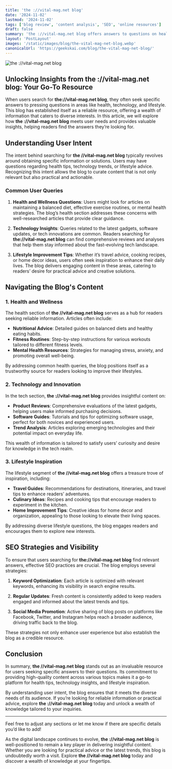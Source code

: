 ```yaml
---
title: 'the ://vital-mag.net blog​'
date: '2024-11-02'
lastmod: '2024-11-02'
tags: ['blog review', 'content analysis', 'SEO', 'online resources']
draft: false
summary: 'the ://vital-mag.net blog​ offers answers to questions on health, tech, and lifestyle topics.'
layout: 'PostLayout'
images: '/static/images/blog/the-vital-mag-net-blog.webp'
canonicalUrl: 'https://geekskai.com/blog/the-vital-mag-net-blog/'
---
```


![the ://vital-mag.net blog](/static/images/blog/the-vital-mag-net-blog.webp)

## Unlocking Insights from the ://vital-mag.net blog: Your Go-To Resource

When users search for **the://vital-mag.net blog**, they often seek specific answers to pressing questions in areas like health, technology, and lifestyle. This blog has established itself as a reliable resource, offering a wealth of information that caters to diverse interests. In this article, we will explore how **the ://vital-mag.net blog** meets user needs and provides valuable insights, helping readers find the answers they’re looking for.

## Understanding User Intent

The intent behind searching for **the //vital-mag.net blog** typically revolves around obtaining specific information or solutions. Users may have questions regarding health tips, technology trends, or lifestyle advice. Recognizing this intent allows the blog to curate content that is not only relevant but also practical and actionable.

### Common User Queries

1. **Health and Wellness Questions**: Users might look for articles on maintaining a balanced diet, effective exercise routines, or mental health strategies. The blog’s health section addresses these concerns with well-researched articles that provide clear guidance.

2. **Technology Insights**: Queries related to the latest gadgets, software updates, or tech innovations are common. Readers searching for **the://vital-mag.net blog** can find comprehensive reviews and analyses that help them stay informed about the fast-evolving tech landscape.

3. **Lifestyle Improvement Tips**: Whether it’s travel advice, cooking recipes, or home decor ideas, users often seek inspiration to enhance their daily lives. The blog delivers engaging content in these areas, catering to readers’ desire for practical advice and creative solutions.

## Navigating the Blog's Content

### 1. Health and Wellness

The health section of **the //vital-mag.net blog** serves as a hub for readers seeking reliable information. Articles often include:

- **Nutritional Advice**: Detailed guides on balanced diets and healthy eating habits.
- **Fitness Routines**: Step-by-step instructions for various workouts tailored to different fitness levels.
- **Mental Health Resources**: Strategies for managing stress, anxiety, and promoting overall well-being.

By addressing common health queries, the blog positions itself as a trustworthy source for readers looking to improve their lifestyles.

### 2. Technology and Innovation

In the tech section, **the ://vital-mag.net blog** provides insightful content on:

- **Product Reviews**: Comprehensive evaluations of the latest gadgets, helping users make informed purchasing decisions.
- **Software Guides**: Tutorials and tips for optimizing software usage, perfect for both novices and experienced users.
- **Trend Analysis**: Articles exploring emerging technologies and their potential impact on everyday life.

This wealth of information is tailored to satisfy users’ curiosity and desire for knowledge in the tech realm.

### 3. Lifestyle Inspiration

The lifestyle segment of **the //vital-mag.net blog** offers a treasure trove of inspiration, including:

- **Travel Guides**: Recommendations for destinations, itineraries, and travel tips to enhance readers’ adventures.
- **Culinary Ideas**: Recipes and cooking tips that encourage readers to experiment in the kitchen.
- **Home Improvement Tips**: Creative ideas for home decor and organization, appealing to those looking to elevate their living spaces.

By addressing diverse lifestyle questions, the blog engages readers and encourages them to explore new interests.

## SEO Strategies and Visibility

To ensure that users searching for **the://vital-mag.net blog** find relevant answers, effective SEO practices are crucial. The blog employs several strategies:

1. **Keyword Optimization**: Each article is optimized with relevant keywords, enhancing its visibility in search engine results.

2. **Regular Updates**: Fresh content is consistently added to keep readers engaged and informed about the latest trends and tips.

3. **Social Media Promotion**: Active sharing of blog posts on platforms like Facebook, Twitter, and Instagram helps reach a broader audience, driving traffic back to the blog.

These strategies not only enhance user experience but also establish the blog as a credible resource.

## Conclusion

In summary, **the //vital-mag.net blog** stands out as an invaluable resource for users seeking specific answers to their questions. Its commitment to providing high-quality content across various topics makes it a go-to platform for health tips, technology insights, and lifestyle inspiration. 

By understanding user intent, the blog ensures that it meets the diverse needs of its audience. If you’re looking for reliable information or practical advice, explore **the ://vital-mag.net blog** today and unlock a wealth of knowledge tailored to your inquiries.

---

Feel free to adjust any sections or let me know if there are specific details you’d like to add!

As the digital landscape continues to evolve, **the ://vital-mag.net blog** is well-positioned to remain a key player in delivering insightful content. Whether you are looking for practical advice or the latest trends, this blog is undoubtedly worth a visit. Explore **the //vital-mag.net blog** today and discover a wealth of knowledge at your fingertips.

